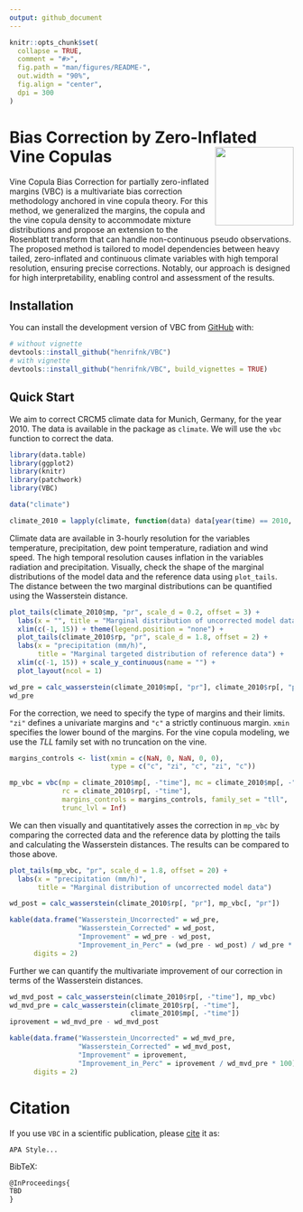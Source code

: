 ```yaml
---
output: github_document
---
```


<!-- README.md is generated from README.Rmd. Please edit that file -->

```r
knitr::opts_chunk$set(
  collapse = TRUE,
  comment = "#>",
  fig.path = "man/figures/README-",
  out.width = "90%",
  fig.align = "center",
  dpi = 300
)
```

# Bias Correction by Zero-Inflated Vine Copulas <img src="man/figures/logo.svg" align="right" height="139" alt="" />

<!-- badges: start -->
<!-- badges: end -->

Vine Copula Bias Correction for partially zero-inflated margins (VBC) is a  multivariate bias correction methodology anchored in vine copula theory. For this method, we generalized the margins, the copula and the vine copula density to accommodate mixture distributions and propose an extension to the Rosenblatt transform that can handle non-continuous pseudo observations. The proposed method is tailored to model dependencies between heavy tailed, zero-inflated and continuous climate variables with high temporal resolution, ensuring precise corrections. Notably, our approach is designed for high interpretability, enabling control and assessment of the results. 

## Installation

You can install the development version of VBC from [GitHub](https://github.com/) with:

``` r
# without vignette
devtools::install_github("henrifnk/VBC")
# with vignette
devtools::install_github("henrifnk/VBC", build_vignettes = TRUE)
```

## Quick Start

We aim to correct CRCM5 climate data for Munich, Germany, for the year 2010.
The data is available in the package as `climate`.
We will use the `vbc` function to correct the data. 


```r
library(data.table)
library(ggplot2)
library(knitr)
library(patchwork)
library(VBC)

data("climate")

climate_2010 = lapply(climate, function(data) data[year(time) == 2010, ])
```

Climate data are available in 3-hourly resolution for the variables temperature, precipitation, dew point temperature, radiation and wind speed.
The high temporal resolution causes inflation in the variables radiation and precipitation. 
Visually, check the shape of the marginal distributions of the model data and the reference data using `plot_tails`.
The distance between the two marginal distributions can be quantified using the Wasserstein distance. 

```r
plot_tails(climate_2010$mp, "pr", scale_d = 0.2, offset = 3) +
  labs(x = "", title = "Marginal distribution of uncorrected model data") +
  xlim(c(-1, 15)) + theme(legend.position = "none") +
  plot_tails(climate_2010$rp, "pr", scale_d = 1.8, offset = 2) +
  labs(x = "precipitation (mm/h)",  
       title = "Marginal targeted distribution of reference data") +
  xlim(c(-1, 15)) + scale_y_continuous(name = "") +
  plot_layout(ncol = 1) 

wd_pre = calc_wasserstein(climate_2010$mp[, "pr"], climate_2010$rp[, "pr"])
wd_pre
```

For the correction, we need to specify the type of margins and their limits.
`"zi"` defines a univariate margins and `"c"` a strictly continuous margin.
`xmin` specifies the lower bound of the margins.
For the vine copula modeling, we use the *TLL* family set with no truncation
on the vine.

```r
margins_controls <- list(xmin = c(NaN, 0, NaN, 0, 0),
                         type = c("c", "zi", "c", "zi", "c"))

mp_vbc = vbc(mp = climate_2010$mp[, -"time"], mc = climate_2010$mp[, -"time"],
             rc = climate_2010$rp[, -"time"],
             margins_controls = margins_controls, family_set = "tll",
             trunc_lvl = Inf)    
```

We can then visually and quantitatively asses the correction in `mp_vbc` by
comparing the corrected data and the reference data by plotting the tails and
calculating the Wasserstein distances.
The results can be compared to those above.


```r
plot_tails(mp_vbc, "pr", scale_d = 1.8, offset = 20) +
  labs(x = "precipitation (mm/h)",
       title = "Marginal distribution of uncorrected model data")
```

```r
wd_post = calc_wasserstein(climate_2010$rp[, "pr"], mp_vbc[, "pr"])

kable(data.frame("Wasserstein_Uncorrected" = wd_pre,
                 "Wasserstein_Corrected" = wd_post,
                 "Improvement" = wd_pre - wd_post,
                 "Improvement_in_Perc" = (wd_pre - wd_post) / wd_pre * 100),
      digits = 2)
```

Further we can quantify the multivariate improvement of our correction in 
terms of the Wasserstein distances.

```r
wd_mvd_post = calc_wasserstein(climate_2010$rp[, -"time"], mp_vbc)
wd_mvd_pre = calc_wasserstein(climate_2010$rp[, -"time"],
                              climate_2010$mp[, -"time"])
iprovement = wd_mvd_pre - wd_mvd_post

kable(data.frame("Wasserstein_Uncorrected" = wd_mvd_pre,
                 "Wasserstein_Corrected" = wd_mvd_post,
                 "Improvement" = iprovement,
                 "Improvement_in_Perc" = iprovement / wd_mvd_pre * 100),
      digits = 2)

```

# Citation

If you use `VBC` in a scientific publication, please
[cite](TBD) it as:

    APA Style...

BibTeX:

``` tex
@InProceedings{
TBD
}
```
